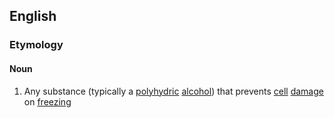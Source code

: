 ==English==
{{wikipedia}}
===Etymology===
{{prefix|cryo|protectant}}

====Noun====
{{en-noun}}

#{{biology}} Any substance (typically a [[polyhydric]] [[alcohol]]) that prevents [[cell]] [[damage]] on [[freezing]]